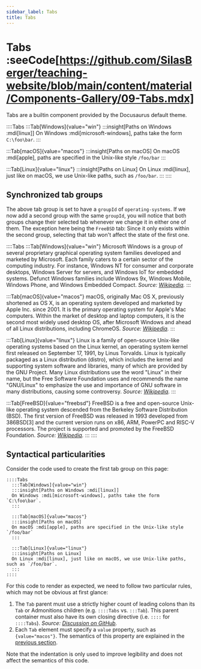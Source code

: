 ```yaml
---
sidebar_label: Tabs
title: Tabs
---
```


# Tabs :seeCode[https://github.com/SilasBerger/teaching-website/blob/main/content/material/Components-Gallery/09-Tabs.mdx]
Tabs are a builtin component provided by the Docusaurus default theme.

::::Tabs
  :::Tab[Windows]{value="win"}
  :::insight[Paths on Windows :mdi[linux]]
  On Windows :mdi[microsoft-windows], paths take the form `C:\foo\bar`.
  :::

  :::Tab[macOS]{value="macos"}
  :::insight[Paths on macOS]
  On macOS :mdi[apple], paths are specified in the Unix-like style `/foo/bar`
  :::

  :::Tab[Linux]{value="linux"}
  :::insight[Paths on Linux]
  On Linux :mdi[linux], just like on macOS, we use Unix-like paths, such as `/foo/bar`.
  :::
::::

## Synchronized tab groups
The above tab group is set to have a `groupId` of `operating-systems`. If we now add a second group with the same `groupId`, you will notice that both groups change their selected tab whenever we change it in either one of them. The  exception here being the `FreeBSD` tab: Since it only exists within the second group, selecting that tab won't affect the state of the first one.

::::Tabs
  :::Tab[Windows]{value="win"}
  Microsoft Windows is a group of several proprietary graphical operating system families developed and marketed by Microsoft. Each family caters to a certain sector of the computing industry. For instance, Windows NT for consumer and corporate desktops, Windows Server for servers, and Windows IoT for embedded systems. Defunct Windows families include Windows 9x, Windows Mobile, Windows Phone, and Windows Embedded Compact. _Source: [Wikipedia](https://en.wikipedia.org/wiki/Microsoft_Windows)._
  :::

  :::Tab[macOS]{value="macos"}
  macOS, originally Mac OS X, previously shortened as OS X, is an operating system developed and marketed by Apple Inc. since 2001. It is the primary operating system for Apple's Mac computers. Within the market of desktop and laptop computers, it is the second most widely used desktop OS, after Microsoft Windows and ahead of all Linux distributions, including ChromeOS. _Source: [Wikipedia](https://en.wikipedia.org/wiki/MacOS)._
  :::

  :::Tab[Linux]{value="linux"}
  Linux is a family of open-source Unix-like operating systems based on the Linux kernel, an operating system kernel first released on September 17, 1991, by Linus Torvalds. Linux is typically packaged as a Linux distribution (distro), which includes the kernel and supporting system software and libraries, many of which are provided by the GNU Project. Many Linux distributions use the word "Linux" in their name, but the Free Software Foundation uses and recommends the name "GNU/Linux" to emphasize the use and importance of GNU software in many distributions, causing some controversy. _Source: [Wikipedia](https://en.wikipedia.org/wiki/Linux)._
  :::

  :::Tab[FreeBSD]{value="freebsd"}
  FreeBSD is a free and open-source Unix-like operating system descended from the Berkeley Software Distribution (BSD). The first version of FreeBSD was released in 1993 developed from 386BSD[3] and the current version runs on x86, ARM, PowerPC and RISC-V processors. The project is supported and promoted by the FreeBSD Foundation. _Source: [Wikipedia](https://en.wikipedia.org/wiki/FreeBSD)._
  :::
::::

## Syntactical particularities
Consider the code used to create the first tab group on this page:

```mdx
::::Tabs
  :::Tab[Windows]{value="win"}
  :::insight[Paths on Windows :mdi[linux]]
  On Windows :mdi[microsoft-windows], paths take the form `C:\foo\bar`.
  :::

  :::Tab[macOS]{value="macos"}
  :::insight[Paths on macOS]
  On macOS :mdi[apple], paths are specified in the Unix-like style `/foo/bar`
  :::

  :::Tab[Linux]{value="linux"}
  :::insight[Paths on Linux]
  On Linux :mdi[linux], just like on macOS, we use Unix-like paths, such as `/foo/bar`.
  :::
::::
```

For this code to render as expected, we need to follow two particular rules, which may not be obvious at first glance:
1. The `Tab` parent must use a strictly higher count of leading colons than its `Tab` or Admonitions children (e.g. `::::Tabs` vs. `:::Tab`). This parent container must also have its own closing directive (i.e. `::::` for `::::Tabs`). _Source: [Discussion on GitHub](https://github.com/micromark/micromark-extension-directive/issues/8#issuecomment-965878986)._
2. Each `Tab` element must specify a `value` property, such as `{value="macos"}`. The semantics of this property are explained in the [previous section](#synchronized-tab-groups).

Note that the indentation is only used to improve legibility and does not affect the semantics of this code.
